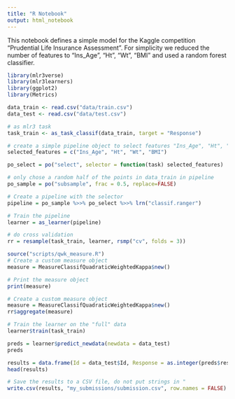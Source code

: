 ---
title: "R Notebook"
output: html_notebook
---

This notebook defines a simple model for the Kaggle competition "Prudential Life Insurance Assessment". 
For simplicity we reduced the number of features to "Ins_Age", "Ht", "Wt", "BMI" and used a random forest classifier.

``` {r}
library(mlr3verse)
library(mlr3learners)
library(ggplot2)
library(Metrics)

data_train <- read.csv("data/train.csv")
data_test <- read.csv("data/test.csv")
```


```{r}
# as mlr3 task
task_train <- as_task_classif(data_train, target = "Response")
```

```{r}
# create a simple pipeline object to select features "Ins_Age", "Ht", "Wt", "BMI"
selected_features = c("Ins_Age", "Ht", "Wt", "BMI")

po_select = po("select", selector = function(task) selected_features)

# only chose a random half of the points in data_train in pipeline
po_sample = po("subsample", frac = 0.5, replace=FALSE)

# Create a pipeline with the selector
pipeline = po_sample %>>% po_select %>>% lrn("classif.ranger")

# Train the pipeline
learner = as_learner(pipeline)

# do cross validation
rr = resample(task_train, learner, rsmp("cv", folds = 3))
```


```{r}
source("scripts/qwk_measure.R")
# Create a custom measure object
measure = MeasureClassifQuadraticWeightedKappa$new()

# Print the measure object
print(measure)
```

```{r}
# Create a custom measure object
measure = MeasureClassifQuadraticWeightedKappa$new()
rr$aggregate(measure)
```
```{r}
# Train the learner on the "full" data
learner$train(task_train)
```

```{r}
preds = learner$predict_newdata(newdata = data_test)
preds
```
```{r}
results = data.frame(Id = data_test$Id, Response = as.integer(preds$response))
head(results)
```
```{r}
# Save the results to a CSV file, do not put strings in "
write.csv(results, "my_submissions/submission.csv", row.names = FALSE)
```

